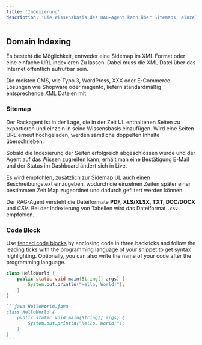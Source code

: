 ```yaml
---
title: 'Indexierung'
description: 'Die Wissensbasis des RAG-Agent kann über Sitemaps, einzelne URLs sowie Dateien erweitert werden.'
---
```


## Domain Indexing

Es besteht die Möglichkeit, entweder eine Sidemap im XML Format oder eine einfache URL indexieren Zu lassen. Dabei muss die XML Datei über das Internet öffentlich aufrufbar sein.

Die meisten CMS, wie Typo 3, WordPress, XXX oder E-Commerce Lösungen wie Shopware oder magento, liefern standardmäßig entsprechende XML Dateien mit

### Sitemap

Der Rackagent ist in der Lage, die in der Zeit UL enthaltenen Seiten zu exportieren und einzeln in seine Wissensbasis einzufügen. Wird eine Seiten URL erneut hochgeladen, werden sämtliche doppelten Inhalte überschrieben.

Sobald die Indexierung der Seiten erfolgreich abgeschlossen wurde und der Agent auf das Wissen zugreifen kann, erhält man eine Bestätigung E-Mail und der Status im Dashboard ändert sich in Live.

Es wird empfohlen, zusätzlich zur Sidemap UL auch einen Beschreibungstext einzugeben, wodurch die einzelnen Zeiten später einer bestimmten Zeit Map zugeordnet und dadurch gefiltert werden können.


<Tip>Der RAG-Agent versteht die Dateiformate **PDF, XLS/XLSX, TXT, DOC/DOCX** und *CSV*. Bei der Indexierung von Tabellen wird das Dateiformat `.csv` empfohlen.</Tip>


### Code Block

Use [fenced code blocks](https://www.markdownguide.org/extended-syntax/#fenced-code-blocks) by enclosing code in three backticks and follow the leading ticks with the programming language of your snippet to get syntax highlighting. Optionally, you can also write the name of your code after the programming language.

```java HelloWorld.java
class HelloWorld {
    public static void main(String[] args) {
        System.out.println("Hello, World!");
    }
}
```

````md
```java HelloWorld.java
class HelloWorld {
    public static void main(String[] args) {
        System.out.println("Hello, World!");
    }
}
```
````
